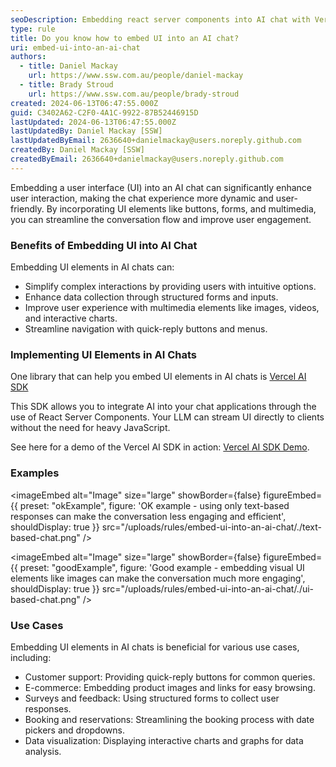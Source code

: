 ```yaml
---
seoDescription: Embedding react server components into AI chat with Vercel AI SDK
type: rule
title: Do you know how to embed UI into an AI chat?
uri: embed-ui-into-an-ai-chat
authors:
  - title: Daniel Mackay
    url: https://www.ssw.com.au/people/daniel-mackay
  - title: Brady Stroud
    url: https://www.ssw.com.au/people/brady-stroud
created: 2024-06-13T06:47:55.000Z
guid: C3402A62-C2F0-4A1C-9922-87B52446915D
lastUpdated: 2024-06-13T06:47:55.000Z
lastUpdatedBy: Daniel Mackay [SSW]
lastUpdatedByEmail: 2636640+danielmackay@users.noreply.github.com
createdBy: Daniel Mackay [SSW]
createdByEmail: 2636640+danielmackay@users.noreply.github.com
---
```


Embedding a user interface (UI) into an AI chat can significantly enhance user interaction, making the chat experience more dynamic and user-friendly. By incorporating UI elements like buttons, forms, and multimedia, you can streamline the conversation flow and improve user engagement.
### Benefits of Embedding UI into AI Chat

Embedding UI elements in AI chats can:

* Simplify complex interactions by providing users with intuitive options.
* Enhance data collection through structured forms and inputs.
* Improve user experience with multimedia elements like images, videos, and interactive charts.
* Streamline navigation with quick-reply buttons and menus.

### Implementing UI Elements in AI Chats

One library that can help you embed UI elements in AI chats is [Vercel AI SDK](https://sdk.vercel.ai/docs/introduction)

This SDK allows you to integrate AI into your chat applications through the use of React Server Components. Your LLM can stream UI directly to clients without the need for heavy JavaScript.

See here for a demo of the Vercel AI SDK in action: [Vercel AI SDK Demo](https://chat.vercel.ai/).

### Examples

<imageEmbed
  alt="Image"
  size="large"
  showBorder={false}
  figureEmbed={{
    preset: "okExample",
    figure: 'OK example - using only text-based responses can make the conversation less engaging and efficient',
    shouldDisplay: true
  }}
  src="/uploads/rules/embed-ui-into-an-ai-chat/./text-based-chat.png"
/>

<imageEmbed
  alt="Image"
  size="large"
  showBorder={false}
  figureEmbed={{
    preset: "goodExample",
    figure: 'Good example - embedding visual UI elements like images can make the conversation much more engaging',
    shouldDisplay: true
  }}
  src="/uploads/rules/embed-ui-into-an-ai-chat/./ui-based-chat.png"
/>

### Use Cases

Embedding UI elements in AI chats is beneficial for various use cases, including:

* Customer support: Providing quick-reply buttons for common queries.
* E-commerce: Embedding product images and links for easy browsing.
* Surveys and feedback: Using structured forms to collect user responses.
* Booking and reservations: Streamlining the booking process with date pickers and dropdowns.
* Data visualization: Displaying interactive charts and graphs for data analysis.
